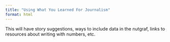 ```yaml
---
title: "Using What You Learned For Journalism"
format: html
---
```


This will have story suggestions, ways to include data in the nutgraf, links to resources about writing with numbers, etc.
